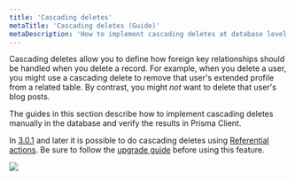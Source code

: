 ```yaml
---
title: 'Cascading deletes'
metaTitle: 'Cascading deletes (Guide)'
metaDescription: 'How to implement cascading deletes at database level.'
---
```


<TopBlock>

Cascading deletes allow you to define how foreign key relationships should be handled when you delete a record. For example, when you delete a user, you might use a cascading delete to remove that user's extended profile from a related table. By contrast, you might _not_ want to delete that user's blog posts.

The guides in this section describe how to implement cascading deletes manually in the database and verify the results in Prisma Client.

<Admonition type="warning">

In [3.0.1](https://github.com/prisma/prisma/releases/tag/3.0.1) and later it is possible to do cascading deletes using [Referential actions](/concepts/components/prisma-schema/relations/referential-actions). Be sure to follow the [upgrade guide](/guides/upgrade-guides/upgrading-versions/upgrading-to-prisma-3/referential-actions) before using this feature.

</Admonition>

![](cascading-deletes/cascading-deletes-illustration.png)

</TopBlock>
